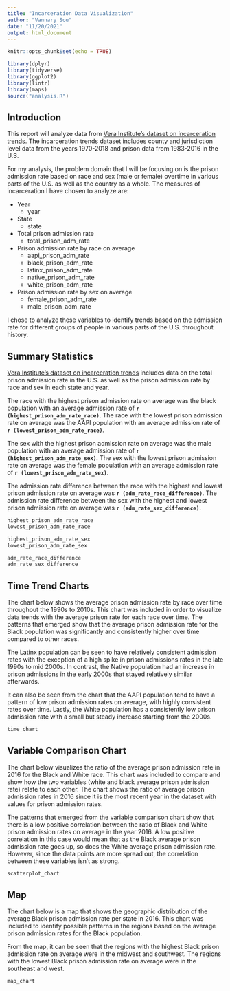 ```yaml
---
title: "Incarceration Data Visualization"
author: "Vannary Sou"
date: "11/20/2021"
output: html_document
---
```


```r
knitr::opts_chunk$set(echo = TRUE)
```

```r

library(dplyr)
library(tidyverse)
library(ggplot2)
library(lintr)
library(maps)
source("analysis.R")

```

## Introduction

This report will analyze data from [Vera Institute's dataset on incarceration trends](https://raw.githubusercontent.com/vera-institute/incarceration-trends/master/incarceration_trends.csv). The incarceration trends dataset includes county and jurisdiction level data from the years 1970-2018 and prison data from 1983-2016 in the U.S. 

For my analysis, the problem domain that I will be focusing on is the prison admission rate based on race and sex (male or female) overtime in various parts of the U.S. as well as the country as a whole. The measures of incarceration I have chosen to analyze are: 

* Year 
  * year
  
* State 
  * state
  
* Total prison admission rate 
  * total_prison_adm_rate
  
* Prison admission rate by race on average
  * aapi_prison_adm_rate
  * black_prison_adm_rate
  * latinx_prison_adm_rate
  * native_prison_adm_rate
  * white_prison_adm_rate
  
* Prison admission rate by sex on average
  * female_prison_adm_rate
  * male_prison_adm_rate

I chose to analyze these variables to identify trends based on the admission rate for different groups of people in various parts of the U.S. throughout history. 

## Summary Statistics 

[Vera Institute's dataset on incarceration trends](https://raw.githubusercontent.com/vera-institute/incarceration-trends/master/incarceration_trends.csv) includes data on the total prison admission rate in the U.S. as well as the prison admission rate by race and sex in each state and year. 

The race with the highest prison admission rate on average was the black population with an average admission rate of **`r (highest_prison_adm_rate_race)`**. The race with the lowest prison admission rate on average was the AAPI population with an average admission rate of **`r (lowest_prison_adm_rate_race)`**. 

The sex with the highest prison admission rate on average was the male population with an average admission rate of **`r (highest_prison_adm_rate_sex)`**. The sex with the lowest prison admission rate on average was the female population with an average admission rate of **`r (lowest_prison_adm_rate_sex)`**.

The admission rate difference between the race with the highest and lowest prison admission rate on average was **`r (adm_rate_race_difference)`**. The admission rate difference between the sex with the highest and lowest prison admission rate on average was **`r (adm_rate_sex_difference)`**. 

```r

highest_prison_adm_rate_race
lowest_prison_adm_rate_race

highest_prison_adm_rate_sex
lowest_prison_adm_rate_sex

adm_rate_race_difference
adm_rate_sex_difference

```

## Time Trend Charts

The chart below shows the average prison admission rate by race over time throughout the 1990s to 2010s. This chart was included in order to visualize data trends with the average prison rate for each race over time. The patterns that emerged show that the average prison admission rate for the Black population was significantly and consistently higher over time compared to other races. 

The Latinx population can be seen to have relatively consistent admission rates with the exception of a high spike in prison admissions rates in the late 1990s to mid 2000s. In contrast, the Native population had an increase in prison admissions in the early 2000s that stayed relatively similar afterwards. 

It can also be seen from the chart that the AAPI population tend to have a pattern of low prison admission rates on average, with highly consistent rates over time. Lastly, the White population has a consistently low prison admission rate with a small but steady increase starting from the 2000s. 

```r

time_chart

```

## Variable Comparison Chart

The chart below visualizes the ratio of the average prison admission rate in 2016 for the Black and White race. This chart was included to compare and show how the two variables (white and black average prison admission rate) relate to each other. The chart shows the ratio of average prison admission rates in 2016 since it is the most recent year in the dataset with values for prison admission rates. 

The patterns that emerged from the variable comparison chart show that there is a low positive correlation between the ratio of Black and White prison admission rates on average in the year 2016. A low positive correlation in this case would mean that as the Black average prison admission rate goes up, so does the White average prison admission rate. However, since the data points are more spread out, the correlation between these variables isn't as strong. 

```r

scatterplot_chart

```


## Map

The chart below is a map that shows the geographic distribution of the average Black prison admission rate per state in 2016. This chart was included to identify possible patterns in the regions based on the average prison admission rates for the Black population. 

From the map, it can be seen that the regions with the highest Black prison admission rate on average were in the midwest and southwest. The regions with the lowest Black prison admission rate on average were in the southeast and west. 

```r

map_chart

```

